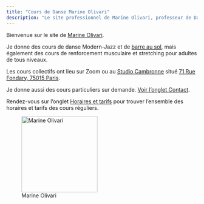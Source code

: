 ```yaml
---
title: "Cours de Danse Marine Olivari"
description: "Le site professionnel de Marine Olivari, professeur de Danse, de barre au sol et de renforcement musculaire"
---
```


<div class = "row">
<div class = "col-sm-8">


Bienvenue sur le site de [Marine Olivari](education.html).

Je donne des cours de danse Modern-Jazz et de [barre au sol](floorbarre.html), mais également des cours de renforcement musculaire et stretching pour adultes de tous niveaux.

Les cours collectifs ont lieu sur Zoom ou au [Studio Cambronne](https://www.studiocambronne.com/enseignants/marine_olivari.html){target="_blank"} situé [71 Rue Fondary, 75015 Paris](https://goo.gl/maps/Ayt4KuaAHZLjuoz36){target="_blank"}.

Je donne aussi des cours particuliers sur demande. [Voir l'onglet Contact](contact.html).

Rendez-vous sur l'onglet [Horaires et tarifs](horaires.html) pour trouver l'ensemble des horaires et tarifs des cours réguliers.

</div>
<div class = "col-sm-4">

![Marine Olivari](img/Photo_Marine_Olivari_page_vertical.jpg){ width=200px }

</div>
</div>


